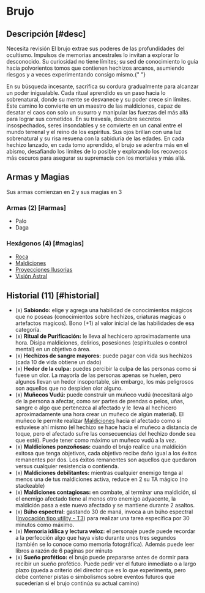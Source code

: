
# Brujo

<Bleed>
  <Screenshot src={witchPic} alt="placeholder" full />
</Bleed>

## Descripción [#desc]

<Callout type="warning" emoji="🔎">
  Necesita revisión
</Callout>
El brujo extrae sus poderes de las profundidades del ocultismo. Impulsos de memorias
ancestrales lo invitan a explorar lo desconocido. Su curiosidad no tiene límites;
su sed de conocimiento lo guía hacia polvorientos tomos que contienen hechizos arcanos,
asumiendo riesgos y a veces experimentando consigo mismo.{" "}

En su búsqueda incesante, sacrifica su cordura gradualmente para alcanzar un poder inigualable. 
Cada ritual aprendido es un paso hacia lo sobrenatural, donde su mente se desvanece y su poder 
crece sin límites. Este camino lo convierte en un maestro de las maldiciones, capaz de desatar 
el caos con solo un susurro y manipular las fuerzas del más allá para lograr sus cometidos. 
En su travesía, descubre secretos insospechados, seres insondables y se convierte en un 
canal entre el mundo terrenal y el reino de los espiritus. Sus ojos brillan con una luz 
sobrenatural y su risa resuena con la sabiduría de las edades. En cada hechizo lanzado, 
en cada tomo aprendido, el brujo se adentra más en el abismo, desafiando los límites de 
lo posible y explorando los recovecos más oscuros para asegurar su supremacía con los 
mortales y más allá.

## Armas y Magias

Sus armas comienzan en 2 y sus magias en 3

### Armas (2) [#armas]

- Palo
- Daga

### Hexágonos (4) [#magias]

- [Roca](/docs/list-hexagons/e01)
- [Maldiciones](/docs/list-hexagons/e04)
- [Proyecciones Ilusorias](/docs/list-hexagons/e07)
- [Visión Astral](/docs/list-hexagons/e23)

## Historial (11) [#historial]

- (x) **Sabiondo:** elige y agrega una habilidad de conocimientos mágicos que no poseas (conocimientos sobre hechizos, criaturas magicas o artefactos magicos). Bono (+1) al valor inicial de las habilidades de esa categoría.
- (x) **Ritual de Purificación:** <Pill type="s"/><Pill type="eo"/> le lleva al hechicero aproximadamente una hora. Disipa maldiciones, delirios, posesiones (espirituales o control mental) en un objetivo o área.
- (x) **Hechizos de sangre mayores:** <Pill type="s"/> puede pagar con vida sus hechizos (cada 10 de vida obtiene un dado)
- (x) **Hedor de la culpa:** <Pill type="c"/> puedes percibir la culpa de las personas como si fuese un olor. La mayoría de las personas apenas se huelen, pero algunos llevan un hedor insoportable, sin embargo, los más peligrosos son aquellos que no despiden olor alguno.
- (x) **Muñecos Vudú:** <Pill type="s"/> puede construir un muñeco vudú (necesitará algo de la persona a afectar, como ser partes de prendas o pelos, uñas, sangre o algo que pertenezca al afectado y le lleva al hechicero aproximadamente una hora crear un muñeco de algún material). El muñeco le permite realizar [Maldiciones](/docs/list-hexagons/e04) hacia el afectado como si estuviese ahí mismo (el hechizo se hace hacia el muñeco a distancia de toque, pero el afectado sufre las consecuencias del hechizo donde sea que esté). Puede tener como máximo un muñeco vudú a la vez.
- (x) **Maldiciones ponzoñosas:** <Pill type="p"/><Pill type="u"/> cuando el brujo realice una maldición exitosa que tenga objetivos, cada objetivo recibe daño igual a los éxitos remanentes por dos. Los éxitos remanentes son aquellos que quedaron versus cualquier resistencia o contienda.
- (x) **Maldiciones debilitantes:** <Pill type="p"/><Pill type="u"/> mientras cualquier enemigo tenga al menos una de tus maldiciones activa, reduce en 2 su TA mágico (no stackeable)
- (x) **Maldiciones contagiosas:** <Pill type="p"/><Pill type="u"/> en combate, al terminar una maldición, si el enemigo afectado tiene al menos otro enemigo adyacente, la maldición pasa a este nuevo afectado y se mantiene durante 2 asaltos.
- (x) **Búho espectral:** <Pill type="s"/><Pill type="eo"/> gastando 30 de maná, invoca a un búho espectral ([Invocación tipo utility - T3](/docs/list-annex/invocation#util)) para realizar una tarea específica por 30 minutos como máximo.
- (x) **Memoria idílica y lectura veloz:** <Pill type="c"/> el personaje puede puede recordar a la perfección algo que haya visto durante unos tres segundos (también se lo conoce como memoria fotográfica). Además puede leer libros a razón de 6 paginas por minuto
- (x) **Sueño profético:** <Pill type="eo"/> el brujo puede prepararse antes de dormir para recibir un sueño profético. Puede pedir ver el futuro inmediato o a largo plazo (queda a criterio del director que es lo que experimenta, pero debe contener pistas o simbolismos sobre eventos futuros que sucederían si el brujo continúa su actual camino)

